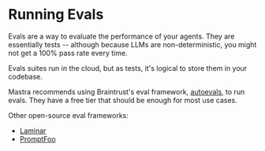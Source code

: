# Running Evals

Evals are a way to evaluate the performance of your agents. They are essentially tests -- although because LLMs are non-deterministic, you might not get a 100% pass rate every time. 

Evals suites run in the cloud, but as tests, it's logical to store them in your codebase.

Mastra recommends using Braintrust's eval framework, [autoevals](https://github.com/braintrustdata/autoevals), to run evals. They have a free tier that should be enough for most use cases.

Other open-source eval frameworks:

- [Laminar](https://www.npmjs.com/package/@lmnr-ai/lmnr)
- [PromptFoo](https://www.npmjs.com/package/promptfoo)
